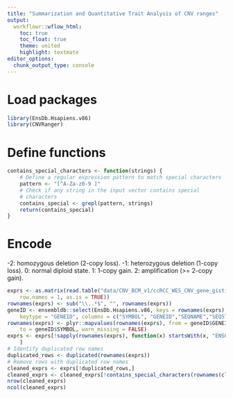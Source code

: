 ```yaml
---
title: "Summarization and Quantitative Trait Analysis of CNV ranges"
output:
  workflowr::wflow_html:
    toc: true
    toc_float: true
    theme: united
    highlight: textmate
editor_options:
  chunk_output_type: console
---
```


# Load packages
```r
library(EnsDb.Hsapiens.v86)
library(CNVRanger)
```

# Define functions
```r
contains_special_characters <- function(strings) {
    # Define a regular expression pattern to match special characters
    pattern <- "[^A-Za-z0-9 ]"
    # Check if any string in the input vector contains special
    # characters
    contains_special <- grepl(pattern, strings)
    return(contains_special)
}
```

# Encode
-2: homozygous deletion (2-copy loss). 
-1: heterozygous deletion (1-copy loss). 
0: normal diploid state. 
1: 1-copy gain. 
2: amplification (>= 2-copy gain). 

```r
exprs <- as.matrix(read.table("data/CNV_BCM_v1/ccRCC_WES_CNV_gene_gistic_level.txt", header = TRUE, sep = "\t",
    row.names = 1, as.is = TRUE))
rownames(exprs) <- sub("\\..*$", "", rownames(exprs))
geneID <- ensembldb::select(EnsDb.Hsapiens.v86, keys = rownames(exprs),
    keytype = "GENEID", columns = c("SYMBOL", "GENEID","SEQNAME","SEQSTRAND","GENESEQEND","GENESEQSTART"))
rownames(exprs) <- plyr::mapvalues(rownames(exprs), from = geneID$GENEID,
    to = geneID$SYMBOL, warn_missing = FALSE)
exprs <- exprs[!sapply(rownames(exprs), function(x) startsWith(x, "ENSG")),
    ]
# Identify duplicated row names
duplicated_rows <- duplicated(rownames(exprs))
# Remove rows with duplicated row names
cleaned_exprs <- exprs[!duplicated_rows,]
cleaned_exprs <- cleaned_exprs[!contains_special_characters(rownames(cleaned_exprs)),]
nrow(cleaned_exprs)
ncol(cleaned_exprs)
```
